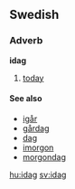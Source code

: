 ==Swedish==
===Adverb===
'''idag'''

#[[today#adverb|today]]

====See also====
*[[igår]]
*[[gårdag]]
*[[dag]]
*[[imorgon]]
*[[morgondag]]

[[hu:idag]]
[[sv:idag]]